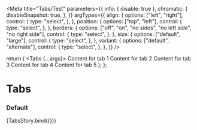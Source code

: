 

<Meta
  title="Tabs/Test"
  parameters={{
    info: { disable: true },
    chromatic: {
      disableSnapshot: true,
    },
  }}
  argTypes={{
    align: {
      options: ["left", "right"],
      control: {
        type: "select",
      },
    },
    position: {
      options: ["top", "left"],
      control: {
        type: "select",
      },
    },
    borders: {
      options: ["off", "on", "no sides", "no left side", "no right side"],
      control: {
        type: "select",
      },
    },
    size: {
      options: ["default", "large"],
      control: {
        type: "select",
      },
    },
    variant: {
      options: ["default", "alternate"],
      control: {
        type: "select",
      },
    },
  }}
/>

  return (
    <Tabs {...args}>
      <Tab
        errorMessage="error"
        warningMessage="warning"
        infoMessage="info"
        tabId="tab-1"
        title="Tab 1"
        key="tab-1"
      >
        Content for tab 1
      </Tab>
      <Tab
        errorMessage="error"
        warningMessage="warning"
        infoMessage="info"
        tabId="tab-2"
        title="Tab 2"
        key="tab-2"
      >
        Content for tab 2
      </Tab>
      <Tab
        errorMessage="error"
        warningMessage="warning"
        infoMessage="info"
        tabId="tab-3"
        title="Tab 3"
        key="tab-3"
      >
        Content for tab 3
      </Tab>
      <Tab
        errorMessage="error"
        warningMessage="warning"
        infoMessage="info"
        tabId="tab-4"
        title="Tab 4"
        key="tab-4"
      >
        Content for tab 4
      </Tab>
      <Tab
        errorMessage="error"
        warningMessage="warning"
        infoMessage="info"
        tabId="tab-5"
        title="Tab 5"
        key="tab-5"
      >
        Content for tab 5
      </Tab>
      <Tab
        errorMessage="error"
        warningMessage="warning"
        infoMessage="info"
        tabId="tab-6"
        title="Tab 6"
        key="tab-6"
        href="https://carbon.sage.com/"
      />
    </Tabs>
  );
};

# Tabs

### Default

<Canvas>
  <Story
    name="default"
    args={{
      headerWidth: "",
      align: "left",
      position: "top",
      borders: "off",
      size: "default",
      variant: "default",
    }}
  >
    {TabsStory.bind({})}
  </Story>
</Canvas>
